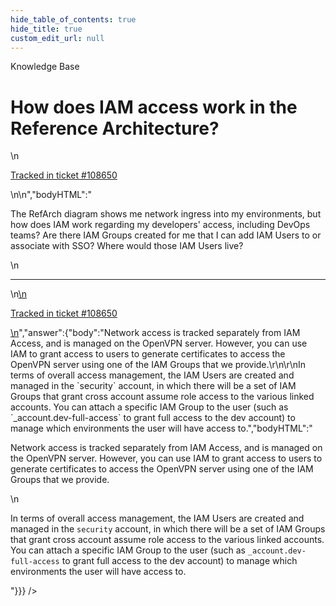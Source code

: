 ```yaml
---
hide_table_of_contents: true
hide_title: true
custom_edit_url: null
---
```



<CenterLayout>
<span className="searchCategory">Knowledge Base</span>
<h1>How does IAM access work in the Reference Architecture?</h1>
<GitHub discussion={{"id":"D_kwDOF8slf84APnaD","number":427,"author":{"login":"iangrunt"},"title":"How does IAM access work in the Reference Architecture?","body":"\nThe RefArch diagram shows me network ingress into my environments, but how does IAM work regarding my developers' access, including DevOps teams? Are there IAM Groups created for me that I can add IAM Users to or associate with SSO? Where would those IAM Users live?\n\n---\n\n<ins datetime=\"2022-05-23T18:37:26Z\">\n  <p><a href=\"https://support.gruntwork.io/hc/requests/108650\">Tracked in ticket #108650</a></p>\n</ins>\n","bodyHTML":"<p dir=\"auto\">The RefArch diagram shows me network ingress into my environments, but how does IAM work regarding my developers' access, including DevOps teams? Are there IAM Groups created for me that I can add IAM Users to or associate with SSO? Where would those IAM Users live?</p>\n<hr>\n<ins datetime=\"2022-05-23T18:37:26Z\">\n  <p dir=\"auto\"><a href=\"https://support.gruntwork.io/hc/requests/108650\" rel=\"nofollow\">Tracked in ticket #108650</a></p>\n</ins>","answer":{"body":"Network access is tracked separately from IAM Access, and is managed on the OpenVPN server. However, you can use IAM to grant access to users to generate certificates to access the OpenVPN server using one of the IAM Groups that we provide.\r\n\r\nIn terms of overall access management, the IAM Users are created and managed in the `security` account, in which there will be a set of IAM Groups that grant cross account assume role access to the various linked accounts. You can attach a specific IAM Group to the user (such as `_account.dev-full-access` to grant full access to the dev account) to manage which environments the user will have access to.","bodyHTML":"<p dir=\"auto\">Network access is tracked separately from IAM Access, and is managed on the OpenVPN server. However, you can use IAM to grant access to users to generate certificates to access the OpenVPN server using one of the IAM Groups that we provide.</p>\n<p dir=\"auto\">In terms of overall access management, the IAM Users are created and managed in the <code class=\"notranslate\">security</code> account, in which there will be a set of IAM Groups that grant cross account assume role access to the various linked accounts. You can attach a specific IAM Group to the user (such as <code class=\"notranslate\">_account.dev-full-access</code> to grant full access to the dev account) to manage which environments the user will have access to.</p>"}}} />

</CenterLayout>
  

<!-- ##DOCS-SOURCER-START
{
  "sourcePlugin": "github-discussions",
  "hash": "33444bb85aa5b2850856860b4b3b42a7"
}
##DOCS-SOURCER-END -->
